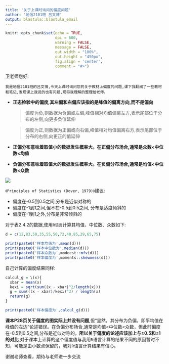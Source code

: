 ```yaml
---
title: '关于上课时询问的偏度问题'
author: '地信2101班 吕文博'
output: blastula::blastula_email
---
```


```r
knitr::opts_chunk$set(echo = TRUE,
                      dpi = 600,
                      warning = FALSE,
                      message = FALSE,
                      out.width = "100%",
                      out.height = "450px",
                      fig.align = 'center',
                      comment = "#>")
```

卫老师您好:
    
    我是地信2101班的吕文博,今天上课时询问您的关于教材上偏度的问题,课下我翻阅了一些教材和笔记,发现课上我说的也有问题,现将我理解的整理给老师。

- **正态检验中的偏度,其左偏和右偏应该指的是峰值的偏离方向,而不是偏向**

  > 偏度为负,则数据为负偏或左偏,峰值相对均值偏离左方,表示尾部位于分布的左侧,向更多负值延伸
  
  > 偏度为正,则数据为正偏或向右偏,峰值相对均值偏离右方,表示尾部位于分布的右侧,向更正的值延伸

- **正偏分布意味着取值小的数据发生概率大。在正偏分布场合,通常是众数<中位数<均值**

- **负偏分布意味着取值大的数据发生概率大。在负偏分布场合,通常是均值<中位数<众数**

![](../picture/偏度问题.png)

`《Principles of Statistics (Dover, 1979)》`建议:

- 偏度在-0.5到0.5之间,分布是近似对称的
- 偏度在-1到1之间,但不在-0.5到0.5之间, 分布是适度倾斜的
- 偏度在-1到1之外,分布是非常倾斜的

对于表2.4.2的数据,使用`R语言`计算其均值、中位数、众数如下:

```r
d = c(12,83,50,35,55,50,72,40,85,29,65,75)

print(paste0('样本均值为',mean(d)))
print(paste0('样本中位数为',median(d)))
print(paste0('样本众数为',modeest::mfv(d)))
print(paste0('样本偏度为',moments::skewness(d)))
```

自己计算的偏度结果同样:

```r
calcul_g = \(x){
  xbar = mean(x)
  kexi = sqrt(sum((x - xbar)^2/length(x)))
  g = sum(((x - xbar)/kexi)^3) / length(x)
  return(g)
}

print(paste0('样本偏度为',calcul_g(d)))
```

**课本P28页关于偏度的图实际上并没有问题**,但“显然，其分布为负偏，即平均值在峰值的左边”论述错误。在负偏分布场合,通常是均值<中位数<众数，但此时偏度在-0.5到0.5之间,分布是近似对称的，**所以关于偏度的论述应该加上与±0.5和±1的对比**,对于课本上计算的这个偏度值与我用`R`语言计算的结果不同的原因暂时不知，可能是由小数点保留的，我对`R`语言计算结果有信心。

谢谢老师查看，期待与老师进一步交流